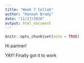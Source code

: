 ```yaml
---
title: "Week 7 Collab"
author: "Hannah Brady"
date: "11/17/2020"
output: html_document
---
```


```r
knitr::opts_chunk$set(echo = TRUE)
```

Hi partner!

YAY! Finally got it to work 

